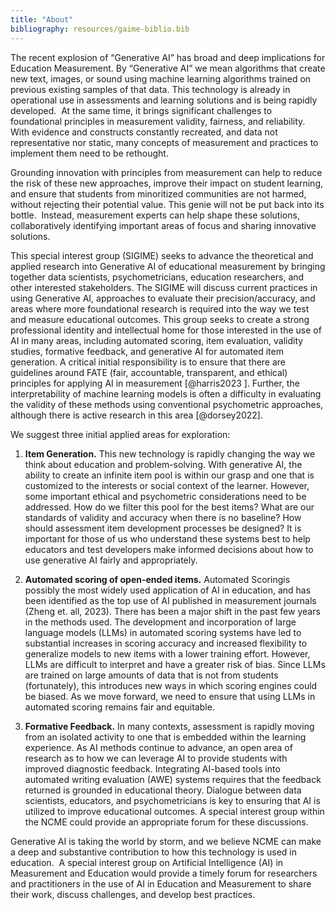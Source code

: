 ```yaml
---
title: "About"
bibliography: resources/gaime-biblio.bib
---
```


The recent explosion of "Generative AI" has broad and deep implications for Education Measurement. By "Generative AI" we mean algorithms that create new text, images, or sound using machine learning algorithms trained on previous existing samples of that data. This technology is already in operational use in assessments and learning solutions and is being rapidly developed.  At the same time, it brings significant challenges to foundational principles in measurement validity, fairness, and reliability. With evidence and constructs constantly recreated, and data not representative nor static, many concepts of measurement and practices to implement them need to be rethought.

Grounding innovation with principles from measurement can help to reduce the risk of these new approaches, improve their impact on student learning, and ensure that students from minoritized communities are not harmed, without rejecting their potential value. This genie will not be put back into its bottle.  Instead, measurement experts can help shape these solutions, collaboratively identifying important areas of focus and sharing innovative solutions. 

This special interest group (SIGIME) seeks to advance the theoretical and applied research into Generative AI of educational measurement by bringing together data scientists, psychometricians, education researchers, and other interested stakeholders. The SIGIME will discuss current practices in using Generative AI, approaches to evaluate their precision/accuracy, and areas where more foundational research is required into the way we test and measure educational outcomes. This group seeks to create a strong professional identity and intellectual home for those interested in the use of AI in many areas, including automated scoring, item evaluation, validity studies, formative feedback, and generative AI for automated item generation. A critical initial responsibility is to ensure that there are guidelines around FATE (fair, accountable, transparent, and ethical) principles for applying AI in measurement [@harris2023 ]. Further, the interpretability of machine learning models is often a difficulty in evaluating the validity of these methods using conventional psychometric approaches, although there is active research in this area [@dorsey2022].

We suggest three initial applied areas for exploration: 

1.  **Item Generation.** This new technology is rapidly changing the way we think about education and problem-solving. With generative AI, the ability to create an infinite item pool is within our grasp and one that is customized to the interests or social context of the learner. However, some important ethical and psychometric considerations need to be addressed. How do we filter this pool for the best items? What are our standards of validity and accuracy when there is no baseline? How should assessment item development processes be designed? It is important for those of us who understand these systems best to help educators and test developers make informed decisions about how to use generative AI fairly and appropriately.

2.  **Automated scoring of open-ended items.** Automated Scoringis possibly the most widely used application of AI in education, and has been identified as the top use of AI published in measurement journals (Zheng et. all, 2023). There has been a major shift in the past few years in the methods used. The development and incorporation of large language models (LLMs) in automated scoring systems have led to substantial increases in scoring accuracy and increased flexibility to generalize models to new items with a lower training effort. However, LLMs are difficult to interpret and have a greater risk of bias. Since LLMs are trained on large amounts of data that is not from students (fortunately), this introduces new ways in which scoring engines could be biased. As we move forward, we need to ensure that using LLMs in automated scoring remains fair and equitable.

3.  **Formative Feedback.** In many contexts, assessment is rapidly moving from an isolated activity to one that is embedded within the learning experience. As AI methods continue to advance, an open area of research as to how we can leverage AI to provide students with improved diagnostic feedback. Integrating AI-based tools into automated writing evaluation (AWE) systems requires that the feedback returned is grounded in educational theory. Dialogue between data scientists, educators, and psychometricians is key to ensuring that AI is utilized to improve educational outcomes. A special interest group within the NCME could provide an appropriate forum for these discussions. 

Generative AI is taking the world by storm, and we believe NCME can make a deep and substantive contribution to how this technology is used in education.  A special interest group on Artificial Intelligence (AI) in Measurement and Education would provide a timely forum for researchers and practitioners in the use of AI in Education and Measurement to share their work, discuss challenges, and develop best practices. 

\
